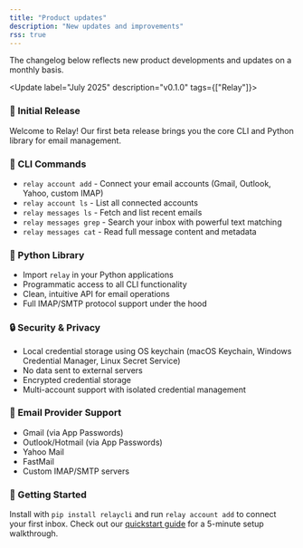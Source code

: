 ```yaml
---
title: "Product updates"
description: "New updates and improvements"
rss: true
---
```


The changelog below reflects new product developments and updates on a monthly basis.

<Update label="July 2025" description="v0.1.0" tags={["Relay"]}>
  ### 🎉 Initial Release
  
  Welcome to Relay! Our first beta release brings you the core CLI and Python library for email management.
  
  ### 🔧 CLI Commands
  
  * `relay account add` - Connect your email accounts (Gmail, Outlook, Yahoo, custom IMAP)
  * `relay account ls` - List all connected accounts
  * `relay messages ls` - Fetch and list recent emails
  * `relay messages grep` - Search your inbox with powerful text matching
  * `relay messages cat` - Read full message content and metadata
  
  ### 🐍 Python Library
  
  * Import `relay` in your Python applications
  * Programmatic access to all CLI functionality
  * Clean, intuitive API for email operations
  * Full IMAP/SMTP protocol support under the hood
  
  ### 🔒 Security & Privacy
  
  * Local credential storage using OS keychain (macOS Keychain, Windows Credential Manager, Linux Secret Service)
  * No data sent to external servers
  * Encrypted credential storage
  * Multi-account support with isolated credential management
  
  ### 📧 Email Provider Support
  
  * Gmail (via App Passwords)
  * Outlook/Hotmail (via App Passwords)
  * Yahoo Mail
  * FastMail
  * Custom IMAP/SMTP servers
  
  ### 🚀 Getting Started
  
  Install with `pip install relaycli` and run `relay account add` to connect your first inbox.
  Check out our [quickstart guide](/documentation/getting-started/quickstart) for a 5-minute setup walkthrough.
</Update>
